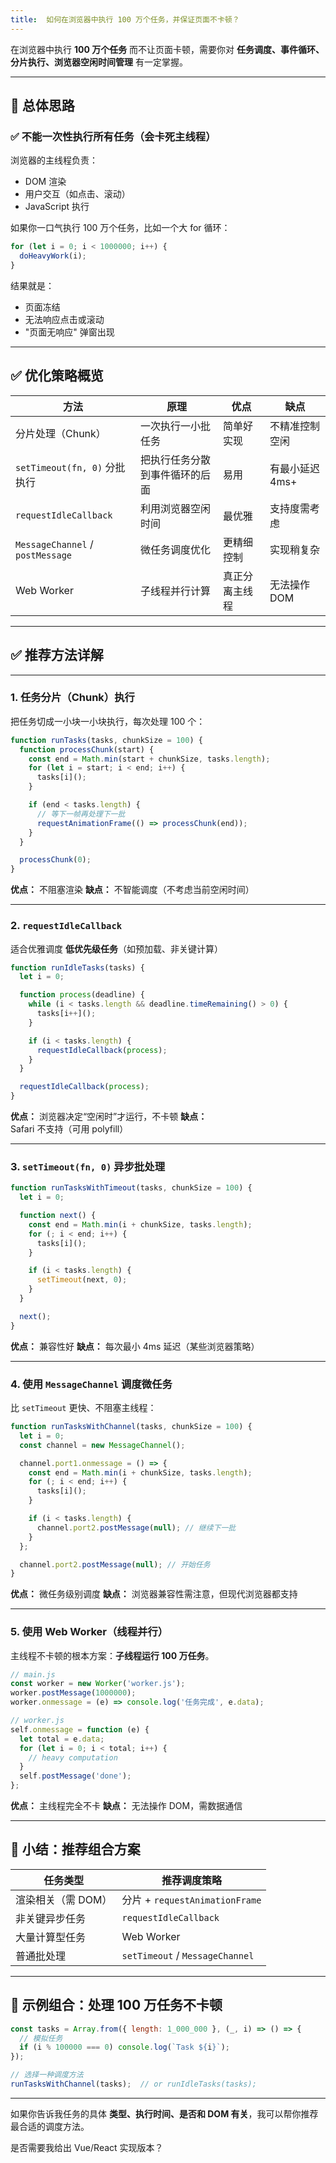 ```yaml
---
title: 	如何在浏览器中执行 100 万个任务，并保证页面不卡顿？
---
```


在浏览器中执行 **100 万个任务** 而不让页面卡顿，需要你对 **任务调度、事件循环、分片执行、浏览器空闲时间管理** 有一定掌握。

---

## 🔧 总体思路

### ✅ **不能一次性执行所有任务（会卡死主线程）**

浏览器的主线程负责：

* DOM 渲染
* 用户交互（如点击、滚动）
* JavaScript 执行

如果你一口气执行 100 万个任务，比如一个大 for 循环：

```js
for (let i = 0; i < 1000000; i++) {
  doHeavyWork(i);
}
```

结果就是：

* 页面冻结
* 无法响应点击或滚动
* "页面无响应" 弹窗出现

---

## ✅ 优化策略概览

| 方法                               | 原理              | 优点      | 缺点         |
| -------------------------------- | --------------- | ------- | ---------- |
| 分片处理（Chunk）                      | 一次执行一小批任务       | 简单好实现   | 不精准控制空闲    |
| `setTimeout(fn, 0)` 分批执行         | 把执行任务分散到事件循环的后面 | 易用      | 有最小延迟 4ms+ |
| `requestIdleCallback`            | 利用浏览器空闲时间       | 最优雅     | 支持度需考虑     |
| `MessageChannel` / `postMessage` | 微任务调度优化         | 更精细控制   | 实现稍复杂      |
| Web Worker                       | 子线程并行计算         | 真正分离主线程 | 无法操作 DOM   |

---

## ✅ 推荐方法详解

---

### 1. **任务分片（Chunk）执行**

把任务切成一小块一小块执行，每次处理 100 个：

```js
function runTasks(tasks, chunkSize = 100) {
  function processChunk(start) {
    const end = Math.min(start + chunkSize, tasks.length);
    for (let i = start; i < end; i++) {
      tasks[i]();
    }

    if (end < tasks.length) {
      // 等下一帧再处理下一批
      requestAnimationFrame(() => processChunk(end));
    }
  }

  processChunk(0);
}
```

**优点：** 不阻塞渲染
**缺点：** 不智能调度（不考虑当前空闲时间）

---

### 2. `requestIdleCallback`

适合优雅调度 **低优先级任务**（如预加载、非关键计算）

```js
function runIdleTasks(tasks) {
  let i = 0;

  function process(deadline) {
    while (i < tasks.length && deadline.timeRemaining() > 0) {
      tasks[i++]();
    }

    if (i < tasks.length) {
      requestIdleCallback(process);
    }
  }

  requestIdleCallback(process);
}
```

**优点：** 浏览器决定“空闲时”才运行，不卡顿
**缺点：** Safari 不支持（可用 polyfill）

---

### 3. `setTimeout(fn, 0)` 异步批处理

```js
function runTasksWithTimeout(tasks, chunkSize = 100) {
  let i = 0;

  function next() {
    const end = Math.min(i + chunkSize, tasks.length);
    for (; i < end; i++) {
      tasks[i]();
    }

    if (i < tasks.length) {
      setTimeout(next, 0);
    }
  }

  next();
}
```

**优点：** 兼容性好
**缺点：** 每次最小 4ms 延迟（某些浏览器策略）

---

### 4. 使用 `MessageChannel` 调度微任务

比 `setTimeout` 更快、不阻塞主线程：

```js
function runTasksWithChannel(tasks, chunkSize = 100) {
  let i = 0;
  const channel = new MessageChannel();

  channel.port1.onmessage = () => {
    const end = Math.min(i + chunkSize, tasks.length);
    for (; i < end; i++) {
      tasks[i]();
    }

    if (i < tasks.length) {
      channel.port2.postMessage(null); // 继续下一批
    }
  };

  channel.port2.postMessage(null); // 开始任务
}
```

**优点：** 微任务级别调度
**缺点：** 浏览器兼容性需注意，但现代浏览器都支持

---

### 5. 使用 Web Worker（线程并行）

主线程不卡顿的根本方案：**子线程运行 100 万任务**。

```js
// main.js
const worker = new Worker('worker.js');
worker.postMessage(1000000);
worker.onmessage = (e) => console.log('任务完成', e.data);

// worker.js
self.onmessage = function (e) {
  let total = e.data;
  for (let i = 0; i < total; i++) {
    // heavy computation
  }
  self.postMessage('done');
};
```

**优点：** 主线程完全不卡
**缺点：** 无法操作 DOM，需数据通信

---

## 🧠 小结：推荐组合方案

| 任务类型        | 推荐调度策略                          |
| ----------- | ------------------------------- |
| 渲染相关（需 DOM） | 分片 + `requestAnimationFrame`    |
| 非关键异步任务     | `requestIdleCallback`           |
| 大量计算型任务     | Web Worker                      |
| 普通批处理       | `setTimeout` / `MessageChannel` |

---

## 🚀 示例组合：处理 100 万任务不卡顿

```js
const tasks = Array.from({ length: 1_000_000 }, (_, i) => () => {
  // 模拟任务
  if (i % 100000 === 0) console.log(`Task ${i}`);
});

// 选择一种调度方法
runTasksWithChannel(tasks);  // or runIdleTasks(tasks);
```

---

如果你告诉我任务的具体 **类型、执行时间、是否和 DOM 有关**，我可以帮你推荐最合适的调度方法。

是否需要我给出 Vue/React 实现版本？
